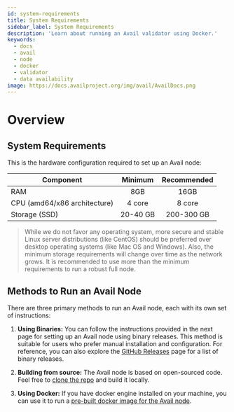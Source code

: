 ```yaml
---
id: system-requirements
title: System Requirements
sidebar_label: System Requirements
description: 'Learn about running an Avail validator using Docker.'
keywords:
  - docs
  - avail
  - node
  - docker
  - validator
  - data availability
image: https://docs.availproject.org/img/avail/AvailDocs.png
---
```



# Overview 

## System Requirements

This is the hardware configuration required to set up an Avail node:

| Component                    | Minimum  | Recommended |
| ---------------------------- |:--------:|:-----------:|
| RAM                          | 8GB      | 16GB        |
| CPU (amd64/x86 architecture) | 4 core   | 8 core      |
| Storage (SSD)                | 20-40 GB | 200-300 GB  |

> While we do not favor any operating system, more secure and stable Linux server distributions (like CentOS) should be preferred over desktop operating systems (like Mac OS and Windows). Also, the minimum storage requirements will change over time as the network grows.
> It is recommended to use more than the minimum requirements to run a robust full node.

## Methods to Run an Avail Node

There are three primary methods to run an Avail node, each with its own set of instructions:

1. **Using Binaries:** You can follow the instructions provided in the next page for setting up an Avail node using binary releases.
This method is suitable for users who prefer manual installation and configuration. 
For reference, you can also explore the [GitHub Releases](https://github.com/availproject/avail/releases) page for 
a list of binary releases.

2. **Building from source:** The Avail node is based on open-sourced code. Feel free to
[clone the repo](https://github.com/availproject/avail) and build it locally.

3. **Using Docker:** If you have docker engine installed on your machine, you can use it to run
a [pre-built docker image for the Avail node](https://hub.docker.com/r/availj/avail/tags).